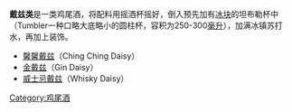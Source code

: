 '''戴兹类'''是一类鸡尾酒，将配料用摇酒杯摇好，倒入预先加有[[冰块|冰块]]的坦布勒杯中（Tumbler一种口略大底略小的圆柱杯，容积为250-300[[毫升|毫升]]），加满冰镇苏打水，再加上装饰。

*[[馨馨戴兹|馨馨戴兹]]（Ching Ching Daisy）
*[[金戴兹|金戴兹]]（Gin Daisy）
*[[威士忌戴兹|威士忌戴兹]]（Whisky Daisy）

[[Category:鸡尾酒|Category:鸡尾酒]]